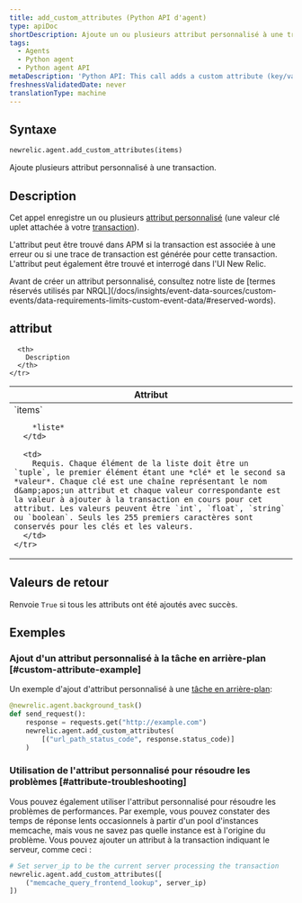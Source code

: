 ```yaml
---
title: add_custom_attributes (Python API d'agent)
type: apiDoc
shortDescription: Ajoute un ou plusieurs attribut personnalisé à une transaction.
tags:
  - Agents
  - Python agent
  - Python agent API
metaDescription: 'Python API: This call adds a custom attribute (key/value tuple) to a transaction.'
freshnessValidatedDate: never
translationType: machine
---
```


## Syntaxe

```py
newrelic.agent.add_custom_attributes(items)
```

Ajoute plusieurs attribut personnalisé à une transaction.

## Description

Cet appel enregistre un ou plusieurs [attribut personnalisé](/docs/new-relic-solutions/get-started/glossary/#attribute) (une valeur clé uplet attachée à votre [transaction](/docs/new-relic-solutions/get-started/glossary/#transaction)).

L'attribut peut être trouvé dans APM si la transaction est associée à une erreur ou si une trace de transaction est générée pour cette transaction. L'attribut peut également être trouvé et interrogé dans l'UI New Relic.

<Callout variant="important">
  Avant de créer un attribut personnalisé, consultez notre liste de [termes réservés utilisés par NRQL](/docs/insights/event-data-sources/custom-events/data-requirements-limits-custom-event-data/#reserved-words).
</Callout>

## attribut

<table>
  <thead>
    <tr>
      <th width="25%">
        Attribut
      </th>

      <th>
        Description
      </th>
    </tr>
  </thead>

  <tbody>
    <tr>
      <td>
        `items`

        *liste*
      </td>

      <td>
        Requis. Chaque élément de la liste doit être un `tuple`, le premier élément étant une *clé* et le second sa *valeur*. Chaque clé est une chaîne représentant le nom d&amp;apos;un attribut et chaque valeur correspondante est la valeur à ajouter à la transaction en cours pour cet attribut. Les valeurs peuvent être `int`, `float`, `string` ou `boolean`. Seuls les 255 premiers caractères sont conservés pour les clés et les valeurs.
      </td>
    </tr>
  </tbody>
</table>

## Valeurs de retour

Renvoie `True` si tous les attributs ont été ajoutés avec succès.

## Exemples

### Ajout d'un attribut personnalisé à la tâche en arrière-plan [#custom-attribute-example]

Un exemple d'ajout d'attribut personnalisé à une [tâche en arrière-plan](/docs/agents/python-agent/python-agent-api/background_task):

```py
@newrelic.agent.background_task()
def send_request():
    response = requests.get("http://example.com")
    newrelic.agent.add_custom_attributes(
        [("url_path_status_code", response.status_code)]
    )
```

### Utilisation de l'attribut personnalisé pour résoudre les problèmes [#attribute-troubleshooting]

Vous pouvez également utiliser l'attribut personnalisé pour résoudre les problèmes de performances. Par exemple, vous pouvez constater des temps de réponse lents occasionnels à partir d'un pool d'instances memcache, mais vous ne savez pas quelle instance est à l'origine du problème. Vous pouvez ajouter un attribut à la transaction indiquant le serveur, comme ceci :

```py
# Set server_ip to be the current server processing the transaction
newrelic.agent.add_custom_attributes([
    ("memcache_query_frontend_lookup", server_ip)
])
```